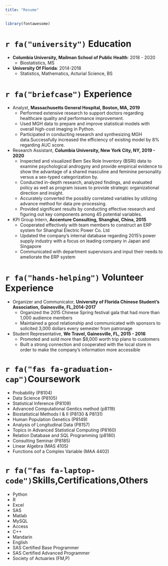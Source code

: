```yaml
---
title: "Resume"
---
```


```r
library(fontawesome)
```

# `r fa("university")` Education

* **Columbia University, Mailman School of Public Health**: 2018 - 2020
  * Biostatistics, MS 
* **University Of Florida**:  2014-2018
  * Statistics, Mathematics, Acturial Science, BS

# `r fa("briefcase")` Experience
* Analyst, **Massachusetts General Hospital, Boston, MA, 2019**
  * Performed extensive research to support doctors regarding healthcare quality and performance improvement.
  * Used MGH data to prepare and improve statistical models with overall high-cost imaging in Python.
  * Participated in conducting research and synthesizing MGH data.Successfully increased the efficiency of existing model by 8% regarding AUC score.
  
* Research Assistant, **Columbia University, New York City, NY, 2019 - 2020**
  * Inspected and visualized Bem Sex Role Inventory (BSRI) data to examine psychological androgyny and provide empirical evidence to show the advantage of a shared masculine and feminine personality versus a sex-typed categorization by.
  * Conducted in-depth research, analyzed findings, and evaluated policy as well as program issues to provide strategic organizational direction and insight. 
  * Accurately converted the possibly correlated variables by utilizing advance method for data pre-processing.
  * Provided significant results by conducting effective research and figuring out key components among 45 potential variables.
  
* KPI Group Intern, **Accenture Consulting, Shanghai, China, 2015**
  * Cooperated effectively with team members to construct an ERP system for Shanghai Electric Power Co. Ltd
  * Updated the company’s internal database regarding 2015’s power supply industry with a focus on leading company in Japan and Singapore
  * Communicated with department supervisors and input their needs to ameliorate the ERP system
  

# `r fa("hands-helping")` Volunteer Experience

* Organizer and Communicator, **University of Florida Chinese Student’s Association, Gainesville, FL,2014-2017**
  * Organized the 2015 Chinese Spring festival gala that had more than 1,000 audience members
  * Maintained a good relationship and communicated with sponsors to solicited 3,000 dollars every semester from patronage 
* Student Representative, **We Travel, Gainesville, FL, 2015 - 2016**
  *	Promoted and sold more than $8,000 worth trip plans to customers 
  *	Built a strong connection and cooperated with the local store in order to make the company’s information more accessible

# `r fa("fas fa-graduation-cap")`Coursework

* Probability (P8104)
* Data Science (P8105)
* Statistical Inference (P8109)
* Advanced Computational Gentics method (p8119)
* Biostatistical Methods I & II (P8130 & P8131)
* Human Population Genetics (P8149)
* Analysis of Longitudinal Data (P8157)
* Topics in Advanced Statistical Computing (P8160)
* Relation Database and SQL Programming (p8180)
* Consulting Seminar (P8185)
* Linear Algebra (MAS 4105)
* Functions oof a Complex Variable (MAA 4402)

# `r fa("fas fa-laptop-code")`Skills,Certifications,Others

* Python
* R
* Excel
* SAS
* Matlab
* MySQL
* Access
* C++
* Mandarin 
* English
* SAS Certified Base Programmer 
* SAS Certified Advanced Programmer
* Society of Actuaries (FM,P)



